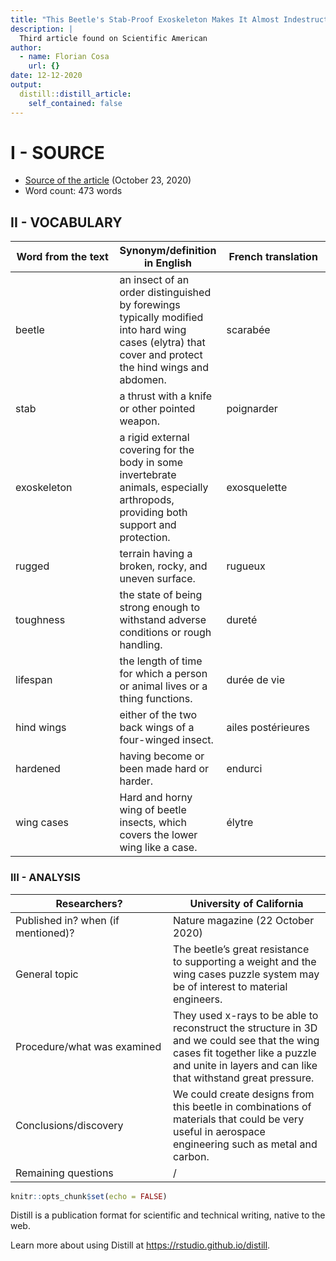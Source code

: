 ```yaml
---
title: "This Beetle's Stab-Proof Exoskeleton Makes It Almost Indestructible"
description: |
  Third article found on Scientific American
author:
  - name: Florian Cosa
    url: {}
date: 12-12-2020
output:
  distill::distill_article:
    self_contained: false
---
```


# I - SOURCE  

* [Source of the article](https://www.scientificamerican.com/article/this-beetles-stab-proof-exoskeleton-makes-it-almost-indestructible/) (October 23, 2020)  
* Word count: 473 words  

## II - VOCABULARY  

| Word from the text | Synonym/definition in English | French translation |
|-|-|-|
| beetle | an insect of an order distinguished by forewings typically modified into hard wing cases (elytra) that cover and protect the hind wings and abdomen. | scarabée |
| stab | a thrust with a knife or other pointed weapon. | poignarder |
| exoskeleton | a rigid external covering for the body in some invertebrate animals, especially arthropods, providing both support and protection. | exosquelette |
| rugged | terrain having a broken, rocky, and uneven surface. | rugueux |
| toughness | the state of being strong enough to withstand adverse conditions or rough handling. | dureté |
| lifespan | the length of time for which a person or animal lives or a thing functions. | durée de vie |
| hind wings | either of the two back wings of a four-winged insect. | ailes postérieures |
| hardened  | having become or been made hard or harder. | endurci |
| wing cases | Hard and horny wing of beetle insects, which covers the lower wing like a case. | élytre |

### III - ANALYSIS  

| Researchers? | University of California |
|-|-|
| Published in? when (if mentioned)? | Nature magazine (22 October 2020) |
| General topic | The beetle's great resistance to supporting a weight and the wing cases puzzle system may be of interest to material engineers. |
| Procedure/what was examined | They used x-rays to be able to reconstruct the structure in 3D and we could see that the wing cases fit together like a puzzle and unite in layers and can like that withstand great pressure. |
| Conclusions/discovery | We could create designs from this beetle in combinations of materials that could be very useful in aerospace engineering such as metal and carbon. |
| Remaining questions | / |

```r
knitr::opts_chunk$set(echo = FALSE)
```

Distill is a publication format for scientific and technical writing, native to the web.

Learn more about using Distill at <https://rstudio.github.io/distill>.

